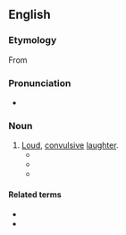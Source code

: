 ==English==

===Etymology===
From {{suffix|en|cachinnate|ion}}

===Pronunciation===
* {{IPA|en|/kakɪˈneɪʃ(ə)n/}}

===Noun===
{{en-noun|~}}

# [[loud|Loud]], [[convulsive]] [[laughter]].
#* {{quote-text|en|year=1912|author={{w|Ambrose Bierce}}|chapter=For Brevity and Clarity|title=The Collected Works of Ambrose Bierce|volume=11|pages=386–387|pageurl=https://archive.org/details/collectedworksa10biergoog/page/n376/mode/2up|passage=While reforming the language I crave leave to introduce an improvement of punctuation—the snigger point, or note of '''cachinnation'''. It is written thus ‿ and represents, as early as may be, a smiling mouth.}}
#* {{quote-text|en|year=1920|author={{w|Peter B. Kyne}}|title=The Understanding Heart|chapter=V|passage=His shrill, mirthless '''cachinnation''' followed Monica as she headed up-hill.}}
#* {{quote-text|en|year=1928|author={{w|H. P. Lovecraft}}|title=[[s:The Dunwich Horror|The Dunwich Horror]]|passage=After midnight their shrill notes burst into a kind of pandemoniac '''cachinnation''' which filled all the countryside, and not until dawn did they finally quiet down.}}

====Related terms====
* {{l|en|cachinnator}}
* {{l|en|cachinnatory}}